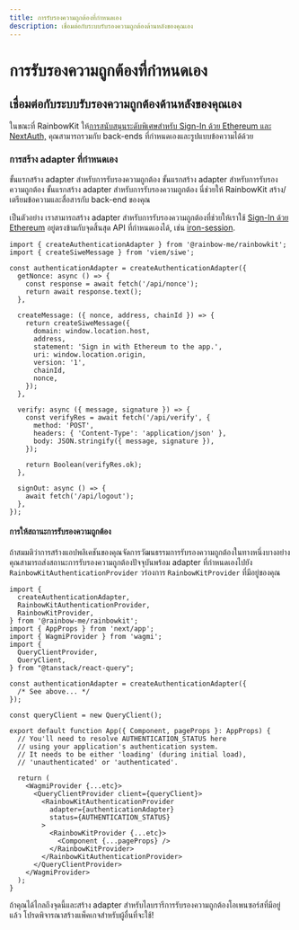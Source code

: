 ```yaml
---
title: การรับรองความถูกต้องที่กำหนดเอง
description: เชื่อมต่อกับระบบรับรองความถูกต้องด้านหลังของคุณเอง
---
```


# การรับรองความถูกต้องที่กำหนดเอง

## เชื่อมต่อกับระบบรับรองความถูกต้องด้านหลังของคุณเอง

ในขณะที่ RainbowKit ให้[การสนับสนุนระดับพิเศษสำหรับ Sign-In ด้วย Ethereum และ NextAuth,](/docs/authentication#set-up-sign-in-with-ethereum-and-nextauth) คุณสามารถรวมกับ back-ends ที่กำหนดเองและรูปแบบข้อความได้ด้วย

### การสร้าง adapter ที่กำหนดเอง

ขั้นแรกสร้าง adapter สำหรับการรับรองความถูกต้อง ขั้นแรกสร้าง adapter สำหรับการรับรองความถูกต้อง ขั้นแรกสร้าง adapter สำหรับการรับรองความถูกต้อง นี่ช่วยให้ RainbowKit สร้าง/เตรียมข้อความและสื่อสารกับ back-end ของคุณ

เป็นตัวอย่าง เราสามารถสร้าง adapter สำหรับการรับรองความถูกต้องที่ช่วยให้เราใช้ [Sign-In ด้วย Ethereum](https://login.xyz) อยู่ตรงข้ามกับจุดสิ้นสุด API ที่กำหนดเองได้, เช่น [iron-session](https://github.com/rainbow-me/rainbowkit/tree/main/examples/with-next-siwe-iron-session).

```tsx
import { createAuthenticationAdapter } from '@rainbow-me/rainbowkit';
import { createSiweMessage } from 'viem/siwe';

const authenticationAdapter = createAuthenticationAdapter({
  getNonce: async () => {
    const response = await fetch('/api/nonce');
    return await response.text();
  },

  createMessage: ({ nonce, address, chainId }) => {
    return createSiweMessage({
      domain: window.location.host,
      address,
      statement: 'Sign in with Ethereum to the app.',
      uri: window.location.origin,
      version: '1',
      chainId,
      nonce,
    });
  },

  verify: async ({ message, signature }) => {
    const verifyRes = await fetch('/api/verify', {
      method: 'POST',
      headers: { 'Content-Type': 'application/json' },
      body: JSON.stringify({ message, signature }),
    });

    return Boolean(verifyRes.ok);
  },

  signOut: async () => {
    await fetch('/api/logout');
  },
});
```

#### การให้สถานะการรับรองความถูกต้อง

ถ้าสมมติว่าการสร้างแอปพลิเคชันของคุณจัดการวัฒนธรรมการรับรองความถูกต้องในทางหนึ่งบางอย่าง คุณสามารถส่งสถานะการรับรองความถูกต้องปัจจุบันพร้อม adapter ที่กำหนดเองไปยัง `RainbowKitAuthenticationProvider` วร่องการ `RainbowKitProvider` ที่มีอยู่ของคุณ

```tsx
import {
  createAuthenticationAdapter,
  RainbowKitAuthenticationProvider,
  RainbowKitProvider,
} from '@rainbow-me/rainbowkit';
import { AppProps } from 'next/app';
import { WagmiProvider } from 'wagmi';
import {
  QueryClientProvider,
  QueryClient,
} from "@tanstack/react-query";

const authenticationAdapter = createAuthenticationAdapter({
  /* See above... */
});

const queryClient = new QueryClient();

export default function App({ Component, pageProps }: AppProps) {
  // You'll need to resolve AUTHENTICATION_STATUS here
  // using your application's authentication system.
  // It needs to be either 'loading' (during initial load),
  // 'unauthenticated' or 'authenticated'.

  return (
    <WagmiProvider {...etc}>
      <QueryClientProvider client={queryClient}>
        <RainbowKitAuthenticationProvider
          adapter={authenticationAdapter}
          status={AUTHENTICATION_STATUS}
        >
          <RainbowKitProvider {...etc}>
            <Component {...pageProps} />
          </RainbowKitProvider>
        </RainbowKitAuthenticationProvider>
      </QueryClientProvider>
    </WagmiProvider>
  );
}
```

ถ้าคุณได้ไกลถึงจุดนี้และสร้าง adapter สำหรับไลบรารีการรับรองความถูกต้องโอเพนซอร์สที่มีอยู่แล้ว โปรดพิจารณาสร้างแพ็คเกจสำหรับผู้อื่นที่จะใช้!
